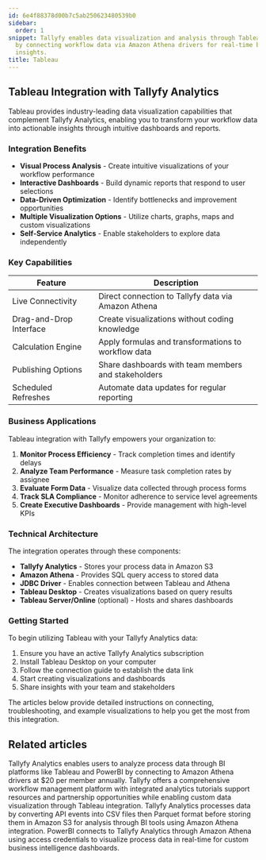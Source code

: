 ```yaml
---
id: 6e4f88378d00b7c5ab250623480539b0
sidebar:
  order: 1
snippet: Tallyfy enables data visualization and analysis through Tableau integration
  by connecting workflow data via Amazon Athena drivers for real-time business intelligence
  insights.
title: Tableau
---
```


## Tableau Integration with Tallyfy Analytics

Tableau provides industry-leading data visualization capabilities that complement Tallyfy Analytics, enabling you to transform your workflow data into actionable insights through intuitive dashboards and reports.

### Integration Benefits

- **Visual Process Analysis** - Create intuitive visualizations of your workflow performance
- **Interactive Dashboards** - Build dynamic reports that respond to user selections
- **Data-Driven Optimization** - Identify bottlenecks and improvement opportunities
- **Multiple Visualization Options** - Utilize charts, graphs, maps and custom visualizations
- **Self-Service Analytics** - Enable stakeholders to explore data independently

### Key Capabilities

| Feature | Description |
|---------|-------------|
| Live Connectivity | Direct connection to Tallyfy data via Amazon Athena |
| Drag-and-Drop Interface | Create visualizations without coding knowledge |
| Calculation Engine | Apply formulas and transformations to workflow data |
| Publishing Options | Share dashboards with team members and stakeholders |
| Scheduled Refreshes | Automate data updates for regular reporting |

### Business Applications

Tableau integration with Tallyfy empowers your organization to:

1. **Monitor Process Efficiency** - Track completion times and identify delays
2. **Analyze Team Performance** - Measure task completion rates by assignee
3. **Evaluate Form Data** - Visualize data collected through process forms
4. **Track SLA Compliance** - Monitor adherence to service level agreements
5. **Create Executive Dashboards** - Provide management with high-level KPIs

### Technical Architecture

The integration operates through these components:

- **Tallyfy Analytics** - Stores your process data in Amazon S3
- **Amazon Athena** - Provides SQL query access to stored data
- **JDBC Driver** - Enables connection between Tableau and Athena
- **Tableau Desktop** - Creates visualizations based on query results
- **Tableau Server/Online** (optional) - Hosts and shares dashboards

### Getting Started

To begin utilizing Tableau with your Tallyfy Analytics data:

1. Ensure you have an active Tallyfy Analytics subscription
2. Install Tableau Desktop on your computer
3. Follow the connection guide to establish the data link
4. Start creating visualizations and dashboards
5. Share insights with your team and stakeholders

The articles below provide detailed instructions on connecting, troubleshooting, and example visualizations to help you get the most from this integration.


<PageTree />


## Related articles
<CardGrid>
<LinkTitleCard header="<b>Integrations > Tallyfy Analytics</b>" href="/products/pro/integrations/analytics/" > Tallyfy Analytics enables users to analyze process data through BI platforms like Tableau and PowerBI by connecting to Amazon Athena drivers at $20 per member annually. </LinkTitleCard>
<LinkTitleCard header="<b>Tutorials > Key Features</b>" href="/products/pro/tutorials/features/" > Tallyfy offers a comprehensive workflow management platform with integrated analytics tutorials support resources and partnership opportunities while enabling custom data visualization through Tableau integration. </LinkTitleCard>
<LinkTitleCard header="<b>Analytics > How Tallyfy Analytics works</b>" href="/products/pro/integrations/analytics/how-does-tallyfy-analytics-process-my-data/" > Tallyfy Analytics processes data by converting API events into CSV files then Parquet format before storing them in Amazon S3 for analysis through BI tools using Amazon Athena integration. </LinkTitleCard>
<LinkTitleCard header="<b>Analytics > PowerBI</b>" href="/products/pro/integrations/analytics/powerbi/" > PowerBI connects to Tallyfy Analytics through Amazon Athena using access credentials to visualize process data in real-time for custom business intelligence dashboards. </LinkTitleCard>
</CardGrid>